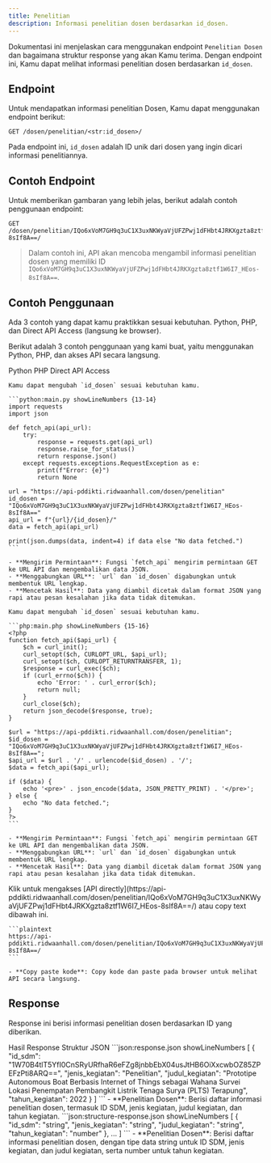 ```yaml
---
title: Penelitian
description: Informasi penelitian dosen berdasarkan id_dosen.
---
```


Dokumentasi ini menjelaskan cara menggunakan endpoint `Penelitian Dosen` dan bagaimana struktur response yang akan Kamu terima. Dengan endpoint ini, Kamu dapat melihat informasi penelitian dosen berdasarkan `id_dosen`.

## Endpoint

Untuk mendapatkan informasi penelitian Dosen, Kamu dapat menggunakan endpoint berikut:

```plaintext
GET /dosen/penelitian/<str:id_dosen>/
```

Pada endpoint ini, `id_dosen` adalah ID unik dari dosen yang ingin dicari informasi penelitiannya.

## Contoh Endpoint

Untuk memberikan gambaran yang lebih jelas, berikut adalah contoh penggunaan endpoint:

```plaintext
GET /dosen/penelitian/IQo6xVoM7GH9q3uC1X3uxNKWyaVjUFZPwj1dFHbt4JRKXgzta8ztf1W6I7_HEos-8sIf8A==/
```

> Dalam contoh ini, API akan mencoba mengambil informasi penelitian dosen yang memiliki ID `IQo6xVoM7GH9q3uC1X3uxNKWyaVjUFZPwj1dFHbt4JRKXgzta8ztf1W6I7_HEos-8sIf8A==`.

## Contoh Penggunaan

<Note type="danger" title="perhatian!">
  Ada 3 contoh yang dapat kamu praktikkan sesuai kebutuhan. Python, PHP, dan Direct API Access (langsung ke browser).
</Note>

Berikut adalah 3 contoh penggunaan yang kami buat, yaitu menggunakan Python, PHP, dan akses API secara langsung.

<Tabs defaultValue="python" className="pt-5 pb-1">
  <TabsList>
    <TabsTrigger value="python">Python</TabsTrigger>
    <TabsTrigger value="php">PHP</TabsTrigger>
    <TabsTrigger value="direct">Direct API Access</TabsTrigger>
  </TabsList>
  <TabsContent value="python">

    Kamu dapat mengubah `id_dosen` sesuai kebutuhan kamu.

    ```python:main.py showLineNumbers {13-14}
    import requests
    import json

    def fetch_api(api_url):
        try:
            response = requests.get(api_url)
            response.raise_for_status()
            return response.json()
        except requests.exceptions.RequestException as e:
            print(f"Error: {e}")
            return None

    url = "https://api-pddikti.ridwaanhall.com/dosen/penelitian"
    id_dosen = "IQo6xVoM7GH9q3uC1X3uxNKWyaVjUFZPwj1dFHbt4JRKXgzta8ztf1W6I7_HEos-8sIf8A=="
    api_url = f"{url}/{id_dosen}/"
    data = fetch_api(api_url)

    print(json.dumps(data, indent=4) if data else "No data fetched.")
    ```

    - **Mengirim Permintaan**: Fungsi `fetch_api` mengirim permintaan GET ke URL API dan mengembalikan data JSON.
    - **Menggabungkan URL**: `url` dan `id_dosen` digabungkan untuk membentuk URL lengkap.
    - **Mencetak Hasil**: Data yang diambil dicetak dalam format JSON yang rapi atau pesan kesalahan jika data tidak ditemukan.
  </TabsContent>
  <TabsContent value="php">

    Kamu dapat mengubah `id_dosen` sesuai kebutuhan kamu.

    ```php:main.php showLineNumbers {15-16}
    <?php
    function fetch_api($api_url) {
        $ch = curl_init();
        curl_setopt($ch, CURLOPT_URL, $api_url);
        curl_setopt($ch, CURLOPT_RETURNTRANSFER, 1);
        $response = curl_exec($ch);
        if (curl_errno($ch)) {
            echo 'Error: ' . curl_error($ch);
            return null;
        }
        curl_close($ch);
        return json_decode($response, true);
    }

    $url = "https://api-pddikti.ridwaanhall.com/dosen/penelitian";
    $id_dosen = "IQo6xVoM7GH9q3uC1X3uxNKWyaVjUFZPwj1dFHbt4JRKXgzta8ztf1W6I7_HEos-8sIf8A==";
    $api_url = $url . '/' . urlencode($id_dosen) . '/';
    $data = fetch_api($api_url);

    if ($data) {
        echo '<pre>' . json_encode($data, JSON_PRETTY_PRINT) . '</pre>';
    } else {
        echo "No data fetched.";
    }
    ?>
    ```

    - **Mengirim Permintaan**: Fungsi `fetch_api` mengirim permintaan GET ke URL API dan mengembalikan data JSON.
    - **Menggabungkan URL**: `url` dan `id_dosen` digabungkan untuk membentuk URL lengkap.
    - **Mencetak Hasil**: Data yang diambil dicetak dalam format JSON yang rapi atau pesan kesalahan jika data tidak ditemukan.
  </TabsContent>
  <TabsContent value="direct">
    Klik untuk mengakses [API directly](https://api-pddikti.ridwaanhall.com/dosen/penelitian/IQo6xVoM7GH9q3uC1X3uxNKWyaVjUFZPwj1dFHbt4JRKXgzta8ztf1W6I7_HEos-8sIf8A==/) atau copy text dibawah ini.

    ```plaintext
    https://api-pddikti.ridwaanhall.com/dosen/penelitian/IQo6xVoM7GH9q3uC1X3uxNKWyaVjUFZPwj1dFHbt4JRKXgzta8ztf1W6I7_HEos-8sIf8A==/
    ```

    - **Copy paste kode**: Copy kode dan paste pada browser untuk melihat API secara langsung.
  </TabsContent>
</Tabs>

## Response

Response ini berisi informasi penelitian dosen berdasarkan ID yang diberikan.

<Tabs defaultValue="hasil" className="pt-5 pb-1">
  <TabsList>
    <TabsTrigger value="hasil">Hasil Response</TabsTrigger>
    <TabsTrigger value="struktur">Struktur JSON</TabsTrigger>
  </TabsList>
  <TabsContent value="hasil">
    ```json:response.json showLineNumbers
    [
        {
            "id_sdm": "1W70B4tlT5YfI0CnSRyURfhaR6eFZg8jnbbEbX04usJtHB6OiXxcwbOZ85ZPEFzPti8ARQ==",
            "jenis_kegiatan": "Penelitian",
            "judul_kegiatan": "Prototipe Autonomous Boat Berbasis Internet of Things sebagai Wahana Survei Lokasi Penempatan Pembangkit Listrik Tenaga Surya (PLTS) Terapung",
            "tahun_kegiatan": 2022
        }
    ]
    ```
    - **Penelitian Dosen**: Berisi daftar informasi penelitian dosen, termasuk ID SDM, jenis kegiatan, judul kegiatan, dan tahun kegiatan.
  </TabsContent>
  <TabsContent value="struktur">
    ```json:structure-response.json showLineNumbers
    [
        {
            "id_sdm": "string",
            "jenis_kegiatan": "string",
            "judul_kegiatan": "string",
            "tahun_kegiatan": "number"
        },
        ...
    ]
    ```
    - **Penelitian Dosen**: Berisi daftar informasi penelitian dosen, dengan tipe data string untuk ID SDM, jenis kegiatan, dan judul kegiatan, serta number untuk tahun kegiatan.
  </TabsContent>
</Tabs>